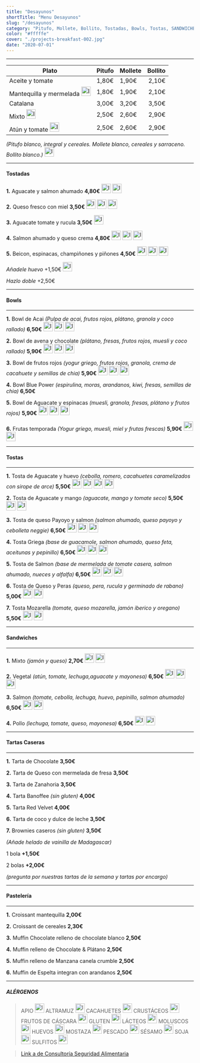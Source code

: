 ```yaml
---
title: "Desayunos"
shortTitle: "Menu Desayunos"
slug: "/desayunos"
category: "Pitufo, Mollete, Bollito, Tostadas, Bowls, Tostas, SANDWICHES, Tartas Caseras, Pastelería "
color: "#fffffe"
cover: "./projects-breakfast-002.jpg"
date: "2020-07-01"
---
```



* * *

| Plato                                                                                 | Pitufo  | Mollete  | Bollito  |
| ------------------------------------------------------------------------------------- | ------- | -------- | -------: |
| Aceite y tomate                                                                       | 1,80€  | 1,90€   | 2,10€   |
| Mantequilla y mermelada    <img src={leche} alt="Image alt" height="25px" />          | 1,80€  | 1,90€   | 2,10€   |
| Catalana                                                                              | 3,00€  | 3,20€   | 3,50€   |
| Mixto              <img src={leche} alt="Image alt" height="25px" />                  | 2,50€  | 2,60€   | 2,90€   |
| Atún y tomate      <img src={pescado} alt="Image alt" height="25px" />                | 2,50€  | 2,60€   | 2,90€   |


*(Pitufo blanco, integral y cereales.
Mollete blanco, cereales y sarraceno.
Bollito blanco.)* <img src={gluten} alt="Image alt" height="25px" />

* * *

#### Tostadas 

**1.** Aguacate y salmon ahumado **4,80€** <img src={gluten} alt="Image alt" height="25px" /> <img src={pescado} alt="Image alt" height="25px" />

**2.** Queso fresco con miel **3,50€** <img src={gluten} alt="Image alt" height="25px" /> <img src={leche} alt="Image alt" height="25px" /> <img src={frutosDeCascara} alt="Image alt" height="25px" />

**3.** Aguacate tomate y rucula **3,50€** <img src={gluten} alt="Image alt" height="25px" />

**4.** Salmon ahumado y queso crema **4,80€** <img src={gluten} alt="Image alt" height="25px" /> <img src={pescado} alt="Image alt" height="25px" /> <img src={leche} alt="Image alt" height="25px" />

**5.** Beicon, espinacas, champiñones y piñones **4,50€** <img src={gluten} alt="Image alt" height="25px" /> <img src={soja} alt="Image alt" height="25px" /> <img src={frutosDeCascara} alt="Image alt" height="25px" />

*Añadele huevo* +1,50€ <img src={huevos} alt="Image alt" height="25px" />

*Hazlo doble* +2,50€

* * *

#### Bowls

* * *

**1.** Bowl de Acai *(Pulpa de acai, frutos rojos, plátano, granola y coco rallado)*            **6,50€** <img src={gluten} alt="Image alt" height="25px" /> <img src={leche} alt="Image alt" height="25px" /> <img src={frutosDeCascara} alt="Image alt" height="25px" />

**2.** Bowl de avena y chocolate *(plátano, fresas, frutos rojos, muesli y coco rallado)*               **5,90€**  <img src={gluten} alt="Image alt" height="25px" /> <img src={leche} alt="Image alt" height="25px" /> <img src={frutosDeCascara} alt="Image alt" height="25px" />

**3.** Bowl de frutos rojos *(yogur griego, frutos rojos, granola, crema de cacahuete y semillas de chia)*     **5,90€**  <img src={cacahuetes} alt="Image alt" height="25px" /> <img src={leche} alt="Image alt" height="25px" /> <img src={frutosDeCascara} alt="Image alt" height="25px" />

**4.** Bowl Blue Power *(espirulina, moras, arandanos, kiwi, fresas, semillas de chia)*                                 **6,50€**

**5.** Bowl de Aguacate y espinacas *(muesli, granola, fresas, plátano y frutos rojos)*              **5,90€** <img src={gluten} alt="Image alt" height="25px" /> <img src={leche} alt="Image alt" height="25px" /> <img src={frutosDeCascara} alt="Image alt" height="25px" />

**6.** Frutas temporada *(Yogur griego, muesli, miel y frutas frescas)*             **5,90€** <img src={gluten} alt="Image alt" height="25px" /> <img src={leche} alt="Image alt" height="25px" /> 

* * *

#### Tostas

* * *

**1.** Tosta de Aguacate y huevo *(cebolla, romero, cacahuetes caramelizados con sirope de arce)*    **5,50€** <img src={gluten} alt="Image alt" height="25px" /> <img src={huevos} alt="Image alt" height="25px" /> <img src={cacahuetes} alt="Image alt" height="25px" /> <img src={frutosDeCascara} alt="Image alt" height="25px" /> 

**2.** Tosta de Aguacate y mango *(aguacate, mango y tomate seco)*        **5,50€** <img src={gluten} alt="Image alt" height="25px" /> <img src={pescado} alt="Image alt" height="25px" /> 

**3.** Tosta de queso Payoyo y salmon *(salmon ahumado, queso payoyo y cebolleta neggie)*           **6,50€** <img src={gluten} alt="Image alt" height="25px" /> <img src={pescado} alt="Image alt" height="25px" /> <img src={leche} alt="Image alt" height="25px" /> 

**4.** Tosta Griega *(base de guacamole, salmon ahumado, queso feta, aceitunas y pepinillo)*         **6,50€** <img src={gluten} alt="Image alt" height="25px" /> <img src={pescado} alt="Image alt" height="25px" /> <img src={leche} alt="Image alt" height="25px" /> 

**5.** Tosta de Salmon *(base de mermelada de tomate casera, salmon ahumado, nueces y alfalfa)*       **6,50€** <img src={gluten} alt="Image alt" height="25px" />  <img src={pescado} alt="Image alt" height="25px" /> <img src={frutosDeCascara} alt="Image alt" height="25px" /> 

**6.** Tosta de Queso y Peras *(queso, pera, rucula y germinado de rabano)*      **5,00€** <img src={gluten} alt="Image alt" height="25px" /> <img src={leche} alt="Image alt" height="25px" /> 

**7.** Tosta Mozarella *(tomate, queso mozarella, jamón iberico y oregano)*    **5,50€** <img src={gluten} alt="Image alt" height="25px" />  <img src={leche} alt="Image alt" height="25px" /> 

* * *

#### Sandwiches

* * *

**1.** Mixto *(jamón y queso)* **2,70€** <img src={gluten} alt="Image alt" height="25px" /> <img src={leche} alt="Image alt" height="25px" />

**2.** Vegetal *(atún, tomate, lechuga,aguacate y mayonesa)* **6,50€** <img src={leche} alt="Image alt" height="25px" /> <img src={gluten} alt="Image alt" height="25px" /> <img src={pescado} alt="Image alt" height="25px" />

**3.** Salmon *(tomate, cebolla, lechuga, huevo, pepinillo, salmon ahumado)* **6,50€** <img src={gluten} alt="Image alt" height="25px" /> <img src={leche} alt="Image alt" height="25px" /> 

**4.** Pollo *(lechuga, tomate, queso, mayonesa)* **6,50€** <img src={gluten} alt="Image alt" height="25px" /> <img src={leche} alt="Image alt" height="25px" /> 

* * *

#### Tartas Caseras

* * *

**1.** Tarta de Chocolate                          **3,50€**

**2.** Tarta de Queso con mermelada de fresa       **3,50€**

**3.** Tarta de Zanahoria                          **3,50€**

**4.** Tarta Banoffee *(sin gluten)*               **4,00€**

**5.** Tarta Red Velvet                            **4,00€**

**6.** Tarta de coco y dulce de leche              **3,50€**

**7.** Brownies caseros *(sin gluten)*             **3,50€**

*(Añade helado de vainilla de Madagascar)* 

1 bola **+1,50€**

2 bolas **+2,00€**

*(pregunta por nuestras tartas de la semana y tartas por encargo)*

* * *

#### Pastelería 

* * *

**1.** Croissant mantequilla                           **2,00€**

**2.** Croissant de cereales                           **2,30€**

**3.** Muffin Chocolate relleno de chocolate blanco    **2,50€**

**4.** Muffin relleno de Chocolate & Plátano           **2,50€**

**5.** Muffin relleno de Manzana canela crumble        **2,50€**

**6.** Muffin de Espelta integran con arandanos        **2,50€**

* * *

##### ALÉRGENOS

>APIO <img src={apio} alt="Image alt" height="25px" />
ALTRAMUZ <img src={altramuz} alt="Image alt" height="25px" />
CACAHUETES <img src={cacahuetes} alt="Image alt" height="25px" />
CRUSTÁCEOS <img src={crustaceos} alt="Image alt" height="25px" />
FRUTOS DE CÁSCARA <img src={frutosDeCascara} alt="Image alt" height="25px" />
GLUTEN <img src={gluten} alt="Image alt" height="25px" />
LÁCTEOS <img src={leche} alt="Image alt" height="25px" />
MOLUSCOS <img src={moluscos} alt="Image alt" height="25px" />
HUEVOS <img src={huevos} alt="Image alt" height="25px" />
MOSTAZA <img src={mostaza} alt="Image alt" height="25px" />
PESCADO <img src={pescado} alt="Image alt" height="25px" />
SÉSAMO <img src={sesamo} alt="Image alt" height="25px" />
SOJA <img src={soja} alt="Image alt" height="25px" />
SULFITOS <img src={sulfitos} alt="Image alt" height="25px" />

>[Link a de Consultoría Seguridad Alimentaria](https://apalimentarios.com/declaracion-de-alergenos/)
